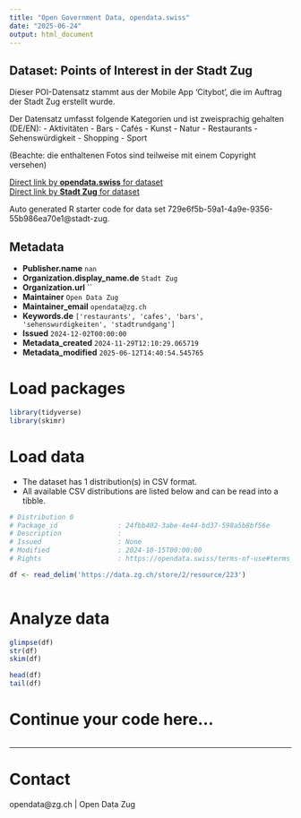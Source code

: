 ```yaml
---
title: "Open Government Data, opendata.swiss"
date: "2025-06-24"
output: html_document
---
```


## Dataset: Points of Interest in der Stadt Zug

Dieser POI-Datensatz stammt aus der Mobile App 'Citybot', die im Auftrag der Stadt Zug erstellt wurde.

Der Datensatz umfasst folgende Kategorien und ist zweisprachig gehalten (DE/EN):
- Aktivitäten
- Bars
- Cafés
- Kunst
- Natur
- Restaurants
- Sehenswürdigkeit
- Shopping
- Sport

(Beachte: die enthaltenen Fotos sind teilweise mit einem Copyright versehen)

[Direct link by **opendata.swiss** for dataset](https://opendata.swiss/de/dataset/points-of-interest-in-der-stadt-zug)<br>
[Direct link by **Stadt Zug** for dataset](https://www.citybot.ch/)

Auto generated R starter code for data set 729e6f5b-59a1-4a9e-9356-55b986ea70e1@stadt-zug.

## Metadata

- **Publisher.name** `nan`
- **Organization.display_name.de** `Stadt Zug`
- **Organization.url** ``
- **Maintainer** `Open Data Zug`
- **Maintainer_email** `opendata@zg.ch`
- **Keywords.de** `['restaurants', 'cafes', 'bars', 'sehenswurdigkeiten', 'stadtrundgang']`
- **Issued** `2024-12-02T00:00:00`
- **Metadata_created** `2024-11-29T12:10:29.065719`
- **Metadata_modified** `2025-06-12T14:40:54.545765`


# Load packages

```r

library(tidyverse)
library(skimr)

```

# Load data

-   The dataset has 1 distribution(s) in CSV format.
-   All available CSV distributions are listed below and can be read into a tibble.

```r

# Distribution 0
# Package_id               : 24fbb402-3abe-4e44-bd37-598a5b8bf56e
# Description              : 
# Issued                   : None
# Modified                 : 2024-10-15T00:00:00
# Rights                   : https://opendata.swiss/terms-of-use#terms_open

df <- read_delim('https://data.zg.ch/store/2/resource/223')



```

# Analyze data

```r

glimpse(df)
str(df)
skim(df)

head(df)
tail(df)

```

# Continue your code here...

```r

```

------------------------------------------------------------------------

# Contact

opendata@zg.ch | Open Data Zug
